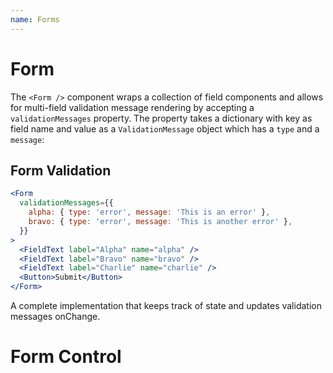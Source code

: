 ```yaml
---
name: Forms
---
```



# Form

<ComponentDetail
  of="Form"
  status="experimental"
  figmaURL="file/2MG6DoSjk4IaLnjjFCnKFf/Forms"
/>

The `<Form />` component wraps a collection of field components and allows for multi-field validation message rendering by accepting a `validationMessages` property. The property takes a dictionary with key as field name and value as a `ValidationMessage` object which has a `type` and a `message`:

## Form Validation

```jsx
<Form
  validationMessages={{
    alpha: { type: 'error', message: 'This is an error' },
    bravo: { type: 'error', message: 'This is another error' },
  }}
>
  <FieldText label="Alpha" name="alpha" />
  <FieldText label="Bravo" name="bravo" />
  <FieldText label="Charlie" name="charlie" />
  <Button>Submit</Button>
</Form>
```

A complete implementation that keeps track of state and updates validation messages onChange.

<FormValidationDemo />

# Form Control

<ComponentDetail
  of="FormControl"
  figmaURL="file/2MG6DoSjk4IaLnjjFCnKFf/Forms"
  github="Form/FormControl/FormControl"
/>
